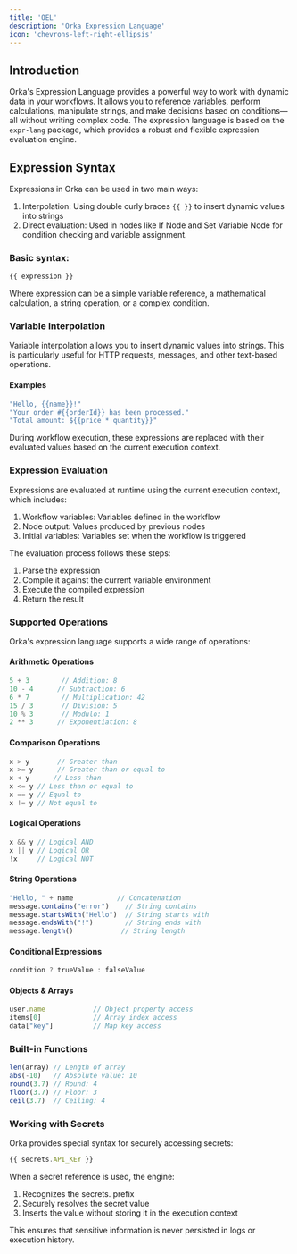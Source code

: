 ```yaml
---
title: 'OEL'
description: 'Orka Expression Language'
icon: 'chevrons-left-right-ellipsis'
---
```


## Introduction

Orka's Expression Language provides a powerful way to work with dynamic data in your workflows. It allows you to reference variables, perform calculations, manipulate strings, and make decisions based on conditions—all without writing complex code. The expression language is based on the `expr-lang` package, which provides a robust and flexible expression evaluation engine.

## Expression Syntax

Expressions in Orka can be used in two main ways:

1. Interpolation: Using double curly braces `{{ }}` to insert dynamic values into strings
2. Direct evaluation: Used in nodes like If Node and Set Variable Node for condition checking and variable assignment.

### Basic syntax:

```javascript
{{ expression }}
```

Where expression can be a simple variable reference, a mathematical calculation, a string operation, or a complex condition.

### Variable Interpolation

Variable interpolation allows you to insert dynamic values into strings. This is particularly useful for HTTP requests, messages, and other text-based operations.

#### Examples

```javascript
"Hello, {{name}}!"
"Your order #{{orderId}} has been processed."
"Total amount: ${{price * quantity}}"
```

During workflow execution, these expressions are replaced with their evaluated values based on the current execution context.

### Expression Evaluation

Expressions are evaluated at runtime using the current execution context, which includes:

1. Workflow variables: Variables defined in the workflow
2. Node output: Values produced by previous nodes
3. Initial variables: Variables set when the workflow is triggered

The evaluation process follows these steps:

1. Parse the expression
2. Compile it against the current variable environment
3. Execute the compiled expression
4. Return the result

### Supported Operations

Orka's expression language supports a wide range of operations:

#### Arithmetic Operations

```javascript
5 + 3        // Addition: 8
10 - 4      // Subtraction: 6
6 * 7        // Multiplication: 42
15 / 3       // Division: 5
10 % 3       // Modulo: 1
2 ** 3      // Exponentiation: 8
```

#### Comparison Operations

```javascript
x > y       // Greater than
x >= y      // Greater than or equal to
x < y      // Less than
x <= y // Less than or equal to
x == y // Equal to
x != y // Not equal to
```

#### Logical Operations

```javascript
x && y // Logical AND
x || y // Logical OR
!x     // Logical NOT
```

#### String Operations

```javascript
"Hello, " + name           // Concatenation
message.contains("error")    // String contains
message.startsWith("Hello")  // String starts with
message.endsWith("!")        // String ends with
message.length()            // String length
```

#### Conditional Expressions

```javascript
condition ? trueValue : falseValue
```

#### Objects & Arrays

```javascript
user.name            // Object property access
items[0]             // Array index access
data["key"]          // Map key access
```

### Built-in Functions

```javascript
len(array) // Length of array
abs(-10)   // Absolute value: 10
round(3.7) // Round: 4
floor(3.7) // Floor: 3
ceil(3.7)  // Ceiling: 4
```

### Working with Secrets

Orka provides special syntax for securely accessing secrets:

```javascript
{{ secrets.API_KEY }}
```

When a secret reference is used, the engine:

1. Recognizes the secrets. prefix
2. Securely resolves the secret value
3. Inserts the value without storing it in the execution context

This ensures that sensitive information is never persisted in logs or execution history.